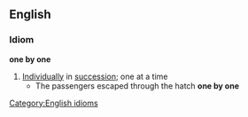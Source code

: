 ==English==
===Idiom===
'''one by one'''
#[[Individually]] in [[succession]]; one at a time
#* The passengers escaped through the hatch '''one by one'''
[[Category:English idioms]]